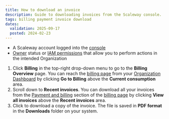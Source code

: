 ```yaml
---
title: How to download an invoice
description: Guide to downloading invoices from the Scaleway console.
tags: billing payment invoice download
dates:
  validation: 2025-09-17
  posted: 2024-02-23
---
```



<Requirements />

- A Scaleway account logged into the [console](https://account.scaleway.com/?service=elements)
- [Owner](/iam/concepts/#owner) status or [IAM permissions](/iam/concepts/#permission) that allow you to perform actions in the intended Organization


1. Click **Billing** in the top-right drop-down menu to go to the **Billing Overview** page.
    <Message type="tip">
      You can reach the [billing page](https://console.scaleway.com/billing/overview) from your [Organization Dashboard](https://console.scaleway.com/organization) by clicking **Go to Billing** above the **Current consumption** area.
    </Message>
2. Scroll down to **Recent invoices**.
    <Message type="note">
      You can download all your invoices from the [Payment and billing](https://console.scaleway.com/billing/payment) section of the [billing page](https://console.scaleway.com/billing) by clicking **View all invoices** above the **Recent invoices** area.
    </Message>
3. Click <Icon name="download" /> to download a copy of the invoice. The file is saved in **PDF format** in the **Downloads** folder on your system.